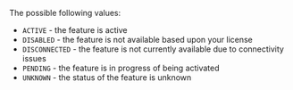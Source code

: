 The possible following values:

* `ACTIVE` - the feature is active
* `DISABLED` - the feature is not available based upon your license
* `DISCONNECTED` - the feature is not currently available due to connectivity issues
* `PENDING` - the feature is in progress of being activated
* `UNKNOWN` - the status of the feature is unknown
